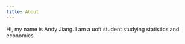 ```yaml
---
title: About
---
```


Hi, my name is Andy Jiang. I am a uoft student studying statistics and economics.
